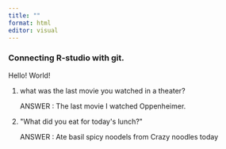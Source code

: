```yaml
---
title: ""
format: html
editor: visual
---
```


### Connecting R-studio with git. 

Hello! World!

1.  what was the last movie you watched in a theater?

    ANSWER : The last movie I watched Oppenheimer.

2.  \"What did you eat for today\'s lunch?\"

    ANSWER : Ate basil spicy noodels from Crazy noodles today
